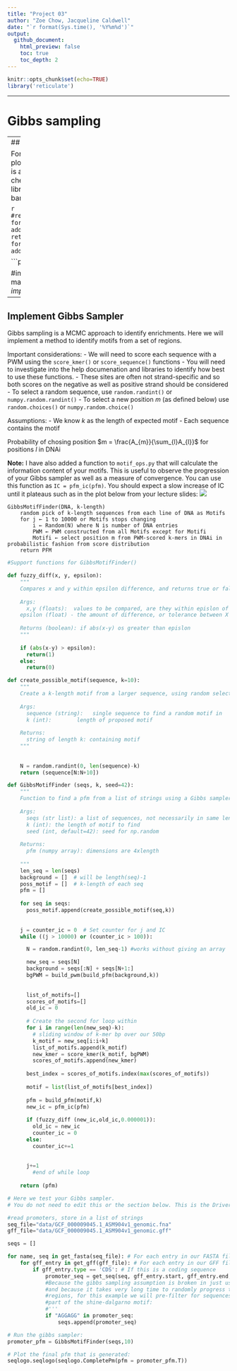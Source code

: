 ```yaml
---
title: "Project 03"
author: "Zoe Chow, Jacqueline Caldwell"
date: "`r format(Sys.time(), '%Y%m%d')`"
output:
  github_document:
    html_preview: false
    toc: true
    toc_depth: 2
---
```


```r
knitr::opts_chunk$set(echo=TRUE)
library('reticulate')
```

---

# Gibbs sampling

---
## Imports

For this project, it tasks you with creating a sequence logo to plot the motif sequences identified through your algorithm.
This is a very minor portion of the project and is best used for checking your work. That means that if you cannot get the library
that you are about to install to work, don't worry. At a bare minimum, you only need `numpy` to complete this project.

```r
#reticulate::conda_install(packages=c('pdf2svg',"seqlogo"), forge=TRUE, channel="bioconda",conda="auto", additional_install_args="--solver=libmamba")
reticulate::conda_install(packages=c("seqlogo"), forge=TRUE, channel="bioconda",conda="auto", additional_install_args="--solver=libmamba")
```


```python
import random
import seqlogo

#import function for building sequence motif & idenfitying seqs matching to motif
from data_readers import *
from seq_ops import get_seq
from motif_ops import *
```

---
## Implement Gibbs Sampler


Gibbs sampling is a MCMC approach to identify enrichments. Here we will implement a method to identify motifs from a set of regions. 

Important considerations:
- We will need to score each sequence with a PWM using the `score_kmer()` or `score_sequence()` functions
    - You will need to investigate into the help documenation and libraries to identify how best to use these functions. 
- These sites are often not strand-specific and so both scores on the negative as well as positive strand should be considered
- To select a random sequence, use `random.randint()` or `numpy.random.randint()`
- To select a new position $m$ (as defined below) use `random.choices()` or `numpy.random.choice()`  

Assumptions: 
- We know $k$ as the length of expected motif
- Each sequence contains the motif


Probability of chosing position $m = \frac{A_{m}}{\sum_{l}A_{l}}$ for positions $l$ in DNAi


**Note:** I have also added a function to `motif_ops.py` that will calculate the information content of your motifs. This is useful to observe the progression of your Gibbs sampler as well as a measure of convergence. You can use this function as `IC = pfm_ic(pfm)`. You should expect a slow increase of IC until it plateaus such as in the plot below from your lecture slides:   ![]('figures/Gibbs_Sampling.png')


```
GibbsMotifFinder(DNA, k-length)
    random pick of k-length sequences from each line of DNA as Motifs
    for j ← 1 to 10000 or Motifs stops changing
        i ← Random(N) where N is number of DNA entries
        PWM ← PWM constructed from all Motifs except for Motifi
        Motifi ← select position m from PWM-scored k-mers in DNAi in probabilistic fashion from score distribution
    return PFM
```

```python
#Support functions for GibbsMotifFinder()

def fuzzy_diff(x, y, epsilon):
    """
    Compares x and y within epsilon difference, and returns true or false
  
    Args:
      x,y (floats):  values to be compared, are they within epislon of each other if so function returns TRUE, otherwise, returns FALSE
    epsilon (float) - the amount of difference, or tolerance between X & Y that we will allow
    
    Returns (boolean): if abs(x-y) os greater than epislon
    """
    
    if (abs(x-y) > epsilon):
      return(1)
    else:
      return(0)
```


```python
def create_possible_motif(sequence, k=10):
    """
    Create a k-length motif from a larger sequence, using random selection
      
    Args:
      sequence (string):   single sequence to find a random motif in
      k (int):        length of proposed motif
        
    Returns:
      string of length k: containing motif 
    """
          
          
    N = random.randint(0, len(sequence)-k)
    return (sequence[N:N+10])

```


```python
def GibbsMotifFinder (seqs, k, seed=42):
    """
    Function to find a pfm from a list of strings using a Gibbs sampler
  
    Args: 
      seqs (str list): a list of sequences, not necessarily in same lengths
      k (int): the length of motif to find
      seed (int, default=42): seed for np.random
    
    Returns:
      pfm (numpy array): dimensions are 4xlength
      
    """
    len_seq = len(seqs)
    background = []  # will be length(seq)-1
    poss_motif = []  # k-length of each seq
    pfm = []
      
    for seq in seqs:
      poss_motif.append(create_possible_motif(seq,k))
    
        
    j = counter_ic = 0  # Set counter for j and IC
    while ((j > 10000) or (counter_ic > 100)):

      N = random.randint(0, len_seq-1) #works without giving an array

      new_seq = seqs[N]
      background = seqs[:N] + seqs[N+1:]
      bgPWM = build_pwm(build_pfm(background,k))
        
          
      list_of_motifs=[]
      scores_of_motifs=[]
      old_ic = 0
        
      # Create the second for loop within 
      for i in range(len(new_seq)-k):  
        # sliding window of k-mer bp over our 50bp
        k_motif = new_seq[i:i+k]
        list_of_motifs.append(k_motif)
        new_kmer = score_kmer(k_motif, bgPWM)
        scores_of_motifs.append(new_kmer)  
            
      best_index = scores_of_motifs.index(max(scores_of_motifs))  
            
      motif = list(list_of_motifs[best_index])
            
      pfm = build_pfm(motif,k)
      new_ic = pfm_ic(pfm) 
            
      if (fuzzy_diff (new_ic,old_ic,0.000001)):
        old_ic = new_ic
        counter_ic = 0
      else:
        counter_ic+=1
                
      
      j+=1
        #end of while loop
                
    return (pfm)
```


```python
# Here we test your Gibbs sampler.
# You do not need to edit this or the section below. This is the Driver program

#read promoters, store in a list of strings
seq_file="data/GCF_000009045.1_ASM904v1_genomic.fna"
gff_file="data/GCF_000009045.1_ASM904v1_genomic.gff"

seqs = []

for name, seq in get_fasta(seq_file): # For each entry in our FASTA file
    for gff_entry in get_gff(gff_file): # For each entry in our GFF file
        if gff_entry.type == 'CDS': # If this is a coding sequence
            promoter_seq = get_seq(seq, gff_entry.start, gff_entry.end, gff_entry.strand, 50) # Extract 50 bp as a promoter             #'''
            #Because the gibbs sampling assumption is broken in just using promoters,
            #and because it takes very long time to randomly progress through so many
            #regions, for this example we will pre-filter for sequences that all contain
            #part of the shine-dalgarno motif:
            #'''
            if "AGGAGG" in promoter_seq:
                seqs.append(promoter_seq)
```


```python
# Run the gibbs sampler:
promoter_pfm = GibbsMotifFinder(seqs,10)

# Plot the final pfm that is generated: 
seqlogo.seqlogo(seqlogo.CompletePm(pfm = promoter_pfm.T))
```
